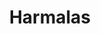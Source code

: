 ---
title: Harmalas
aka:
  - β-carbolines
family_members:
  - harmine
  - harmaline
  - harmol
duration_chart_title: Oral Duration of Harmine
duration_chart:
  total: 4–8 hours
  onset: 45m
  coming_up: 105m
  plateau: 120m
  coming_down: 90m
  after_effects: 6h
positive_effects: relaxation
neutral_effects: sedation, increased duration of psychedelic effects
negative_effects: nausea, dangerous combinations
image_location: /src/assets/Images/Harmalas/Harmalas structural formula.png
dosage_table:
  title: Oral Dosage of Harmine
  threshold: 50 mg
  light: 150 mg
  common: 300 mg
  strong: 550 mg
  heavy: 700+ mg
--- 